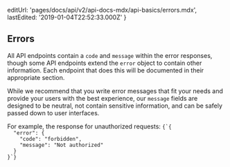 
  editUrl: 'pages/docs/api/v2/api-docs-mdx/api-basics/errors.mdx',
  lastEdited: '2019-01-04T22:52:33.000Z'
}

## Errors

All API endpoints contain a `code` and `message` within the error responses, though some API endpoints extend the `error` object to contain other information. Each endpoint that does this will be documented in their appropriate section.

While we recommend that you write error messages that fit your needs and provide your users with the best experience, our `message` fields are designed to be neutral, not contain sensitive information, and can be safely passed down to user interfaces.

<Example>
  <span>For example, the response for unauthorized requests:</span>
  <Code lang="json">{`{
  "error": {
    "code": "forbidden",
    "message": "Not authorized"
  }
}`}</Code>
</Example>
